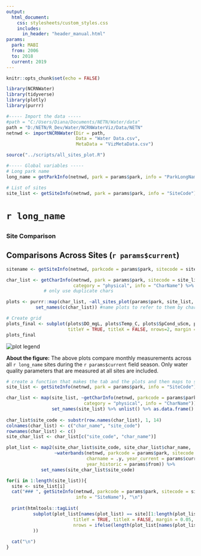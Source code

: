 ```yaml
---
output: 
  html_document:
    css: stylesheets/custom_styles.css
    includes: 
      in_header: "header_manual.html" 
params:
  park: MABI
  from: 2006
  to: 2018
  current: 2019
---
```

```r
knitr::opts_chunk$set(echo = FALSE)
```

```r
library(NCRNWater)
library(tidyverse)
library(plotly)
library(purrr)
```

```r
#----- Import the data -----
#path = "C:/Users/Diana/Documents/NETN/Water/data"
path = "D:/NETN/R_Dev/Water/NCRNWaterViz/Data/NETN"
netnwd <- importNCRNWater(Dir = path, 
                          Data = "Water Data.csv", 
                          MetaData = "VizMetaData.csv")

```
```r
source("../scripts/all_sites_plot.R")

#----- Global variables -----
# Long park name
long_name = getParkInfo(netnwd, park = params$park, info = "ParkLongName")

# List of sites
site_list <- getSiteInfo(netnwd, park = params$park, info = "SiteCode")
```

<h1>`r long_name`</h1>
## {.tabset .tabset-fade .tabset-pills}

### Site Comparison
<h2>Comparisons Across Sites (`r params$current`)</h2>
```r

sitename <- getSiteInfo(netnwd, parkcode = params$park, sitecode = site_list, info = "SiteName")

char_list <- getCharInfo(netnwd, park = params$park, sitecode = site_list, 
                         category = "physical", info = "CharName") %>% .[duplicated(.)] 
              # only use duplicate chars

plots <- purrr::map(char_list, ~all_sites_plot(params$park, site_list, char = .)) %>%
           set_names(c(char_list)) #name plots to refer to them by char name

# Create grid
plots_final <- subplot(plots$DO_mgL, plots$Temp_C, plots$SpCond_uScm, plots$pH, 
                       titleY = TRUE, titleX = FALSE, nrows=2, margin = 0.05)
plots_final

```
<img src="./images/water_legend_wide_allsites.svg" alt="plot legend" class="legend">

<b>About the figure:</b> The above plots compare monthly measurements across all `r long_name` sites during the `r params$current` field season. Only water quality parameters that are measured at all sites are included.  

```r
# create a function that makes the tab and the plots and then maps to site_list instead of for loop
site_list <- getSiteInfo(netnwd, park = params$park, info = "SiteCode")

char_list <- map(site_list, ~getCharInfo(netnwd, parkcode = params$park, sitecode = ., 
                             category = "physical", info = "CharName")) %>%  
                 set_names(site_list) %>% unlist() %>% as.data.frame()  
                 
char_list$site_code <- substr(row.names(char_list), 1, 14)
colnames(char_list) <- c("char_name", "site_code")
rownames(char_list) <- c()
site_char_list <- char_list[c("site_code", "char_name")]

plot_list <- map2(site_char_list$site_code, site_char_list$char_name, 
                  ~waterbands(netnwd, parkcode = params$park, sitecode = .x, 
                              charname = .y, year_current = params$current,
                              year_historic = params$from)) %>% 
             set_names(site_char_list$site_code)

```
```r
for(i in 1:length(site_list)){
  site <- site_list[i]
  cat("### ", getSiteInfo(netnwd, parkcode = params$park, sitecode = site, 
                          info = "SiteName"), "\n")
  
  print(htmltools::tagList(
          subplot(plot_list[names(plot_list) == site][1:length(plot_list[names(plot_list) == site])],
                         titleY = TRUE, titleX = FALSE, margin = 0.05,
                         nrows = ifelse(length(plot_list[names(plot_list) == site])> 4, 3, 2))
          ))
  
  cat("\n")
}

```


